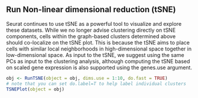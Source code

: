 
## Run Non-linear dimensional reduction (tSNE)

Seurat continues to use tSNE as a powerful tool to visualize and explore these datasets. While we no longer advise clustering directly on tSNE components, cells within the graph-based clusters determined above should co-localize on the tSNE plot. This is because the tSNE aims to place cells with similar local neighborhoods in high-dimensional space together in low-dimensional space. As input to the tSNE, we suggest using the same PCs as input to the clustering analysis, although computing the tSNE based on scaled gene expression is also supported using the genes.use argument.

```r
obj <- RunTSNE(object = obj, dims.use = 1:10, do.fast = TRUE)
# note that you can set do.label=T to help label individual clusters
TSNEPlot(object = obj)
```